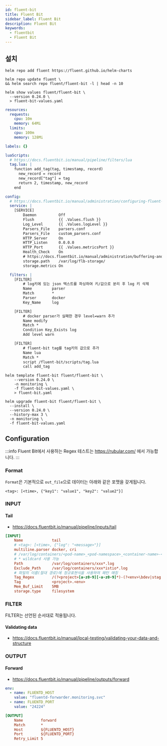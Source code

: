```yaml
---
id: fluent-bit
title: Fluent Bit
sidebar_label: Fluent Bit
description: Fluent Bit
keywords:
  - fluentbit
  - Fluent Bit
---
```


## 설치

```shell
helm repo add fluent https://fluent.github.io/helm-charts
```

```shell
helm repo update fluent \
&& helm search repo fluent/fluent-bit -l | head -n 10
```

```shell
helm show values fluent/fluent-bit \
  --version 0.24.0 \
  > fluent-bit-values.yaml
```

```yaml title="fluent-bit-values.yaml"
resources:
  requests:
    cpu: 10m
    memory: 64Mi
  limits:
    cpu: 100m
    memory: 128Mi

labels: {}

luaScripts:
  # https://docs.fluentbit.io/manual/pipeline/filters/lua
  tag.lua: |
    function add_tag(tag, timestamp, record)
      new_record = record
      new_record["tag"] = tag
      return 2, timestamp, new_record
    end

config:
  # https://docs.fluentbit.io/manual/administration/configuring-fluent-bit/classic-mode/configuration-file#config_section
  service: |
    [SERVICE]
        Daemon          Off
        Flush           {{ .Values.flush }}
        Log_Level       {{ .Values.logLevel }}
        Parsers_File    parsers.conf
        Parsers_File    custom_parsers.conf
        HTTP_Server     On
        HTTP_Listen     0.0.0.0
        HTTP_Port       {{ .Values.metricsPort }}
        Health_Check    On
        # https://docs.fluentbit.io/manual/administration/buffering-and-storage
        storage.path    /var/log/flb-storage/
        storage.metrics On

  filters: |
    [FILTER]
        # log키에 있는 json 텍스트를 파싱하여 키/값으로 분리 후 log 키 삭제
        Name         parser
        Match        *
        Parser       docker
        Key_Name     log

    [FILTER]
        # docker parser가 실패한 경우 level=warn 추가
        Name modify
        Match *
        Condition Key_Exists log
        Add level warn

    [FILTER]
        # fluent-bit tag를 tag키의 값으로 추가
        Name lua
        Match *
        script /fluent-bit/scripts/tag.lua
        call add_tag
```

```shell
helm template fluent-bit fluent/fluent-bit \
    --version 0.24.0 \
    -n monitoring \
    -f fluent-bit-values.yaml \
    > fluent-bit.yaml
```

```shell
helm upgrade fluent-bit fluent/fluent-bit \
  --install \
  --version 0.24.0 \
  --history-max 3 \
  -n monitoring \
  -f fluent-bit-values.yaml
```

## Configuration

:::info
Fluent Bit에서 사용하는 Regex 테스트는 https://rubular.com/ 에서 가능합니다.
:::

### Format

`Format`은 기본적으로 `out_file`으로 데이터는 아래와 같은 포맷을 갖게됩니다.

```shell
<tag>: [<time>, {"key1": "value1", "key2": "value2"}]
```

### INPUT

#### Tail

- https://docs.fluentbit.io/manual/pipeline/inputs/tail

```ini
[INPUT]
    Name             tail
    # <tag>: [<time>, {"log": "<message>"}]
    multiline.parser docker, cri
    # /var/log/containers/<pod-name>_<pod-namespace>_<container-name>-<hash>.log
    # * wildcard 사용 가능
    Path             /var/log/containers/xxx*.log
    Exclude_Path     /var/log/containers/xxx*istio*.log
    # 파일의 이름(절대 경로)에 정규표현식을 사용하여 패턴 매칭
    Tag_Regex        /(?<project>[a-z0-9][-a-z0-9]*)-(?<env>\bdev|stag|prod\b)(.*)_(?<namespace_name>.+)_(?<container_name>.+)-
    Tag              <project>.<env>
    Mem_Buf_Limit    5MB
    storage.type     filesystem
```

### FILTER

FILTER는 선언된 순서대로 적용됩니다.

#### Validating data

- https://docs.fluentbit.io/manual/local-testing/validating-your-data-and-structure

### OUTPUT

#### Forward

- https://docs.fluentbit.io/manual/pipeline/outputs/forward

```yaml
env:
  - name: FLUENTD_HOST
    value: "fluentd-forwarder.monitoring.svc"
  - name: FLUENTD_PORT
    value: "24224"
```

```ini
[OUTPUT]
    Name        forward
    Match       *
    Host        ${FLUENTD_HOST}
    Port        ${FLUENTD_PORT}
    Retry_Limit 5
```
